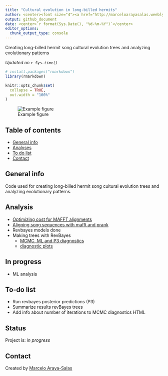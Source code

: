 ```yaml
---
title: "Cultural evolution in long-billed hermits"
author: <center><font size="4"><a href="http://marceloarayasalas.weebly.com/">Marcelo Araya-Salas PhD</a> & <a href="https://scholar.google.com/citations?user=0a8k9T8AAAAJ&hl=es&oi=ao"> Beatriz Willink PhD</a></font></center>
output: github_document
date: <center>`r format(Sys.Date(), "%d-%m-%Y")`</center>
editor_options: 
  chunk_output_type: console
---
```



<!-- Description  -->
Creating long-billed hermit song cultural evolution trees and analyzing evolutionary patterns

*Updated on `r Sys.time()`*

<!-- README.md is generated from README.Rmd. Please edit that file -->

```r

# install.packages("rmarkdown")
library(rmarkdown)

knitr::opts_chunk$set(
  collapse = TRUE,
  out.width = "100%"
)
```


![Example figure](./img/example_fig.png)

## Table of contents
* [General info](#general-info)
* [Analyses](#Analyses)
* [To do list](#to-do-list)
* [Contact](#contact)

## General info

Code used for creating long-billed hermit song cultural evolution trees and analyzing evolutionary patterns.

## Analysis

* [Optimizing cost for MAFFT alignments](https://rpubs.com/marcelo-araya-salas/601010)
* [Aligning song sequences with mafft and prank](https://rpubs.com/marcelo-araya-salas/601065)
* Revbayes models done
* Making trees with RevBayes 
    - [MCMC, ML and P3 diagnostics](hhttps://rpubs.com/marcelo-araya-salas/681895)
    -  [diagnostic plots](lbh_cultural_evolution/tree/master/output/MCMC_diagnostic_plots)
    
    
## In progress


*  ML analysis

## To-do list

* Run revbayes posterior predictions (P3)
* Summarize results revBayes trees
* Add info about number of iterations to MCMC diagnostics HTML


## Status
Project is: _in progress_

## Contact
Created by [Marcelo Araya-Salas](https://marceloarayasalas.weebly.com/)


<!-- #### discusion -->

<!-- # title: Cultural evolution hummingbirds  -->

<!-- do alignments matter? compare convergence across aligent methods (prank, all equal, optimal) -->

<!-- hacer machote para el aticulo -->


